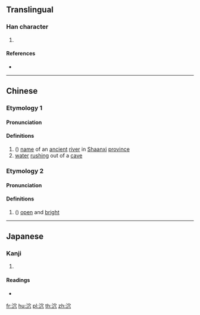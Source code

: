 {{character info/new}}
==Translingual==

===Han character===
{{Han char|rn=85|rad=水|as=05|sn=8|four=33187|canj=EJC|ids=⿰氵穴}}

# {{defn|Han|sort=水05}}

====References====
* {{Han ref|kx=0618.090|dkj=17320|dj=1013.060|hdz=31594.040|uh=6CEC|ud=27884|bh=CCEF|bd=52463}}

----

==Chinese==
{{zh-forms}}

===Etymology 1===
====Pronunciation====
{{zh-pron
|m=jué
|c=kyut3
|mc=y
|oc=y
|ma=
|cat=pn,n
}}

====Definitions====
{{zh-hanzi}}

# ({{zh-only|泬水}}) [[name]] of an [[ancient]] [[river]] in [[Shaanxi]] [[province]]
# [[water]] [[rush]]ing out of a [[cave]]

===Etymology 2===
====Pronunciation====
{{zh-pron
|m=xuè
|c=hyut3
|cat=a
}}

====Definitions====
{{zh-hanzi}}

# ({{zh-only|泬寥}}) [[open]] and [[bright]]

----

==Japanese==

===Kanji===
{{ja-kanji|grade=|rs=水05}}

# {{defn|lang=ja|sort=水05}}

====Readings====
* {{ja-readings|on=[[けつ]] (ketsu), [[けち]] (kechi)|kun=[[ほとばしる]] (hotobashiru)}}

[[fr:泬]]
[[hu:泬]]
[[pl:泬]]
[[th:泬]]
[[zh:泬]]